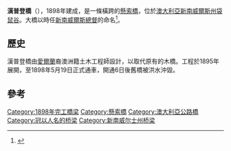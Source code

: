 {{Infobox Bridge |
|image=Hampden Bridge KValley 2008.JPG
|caption=漢普登橋（2008年攝）
|bridge_name=漢普登橋
|official_name=
|locale        =[[澳大利亞|澳大利亞]][[新南威爾斯州|新南威爾斯州]][[袋鼠谷|袋鼠谷]]
|coordinates   ={{coord|34|43|40|S|150|31|16|E|region:AU-NSW_type:landmark|display=inline,title}}
|carries=摩斯維勒路<small>（B73）</small>
|crosses={{link-en|袋鼠河|Kangaroo River (Shoalhaven)}}
|op=
|below=
|design=[[懸索橋|懸索橋]]
|mainspan=
|length={{convert|77|m|ft|1|abbr=on}}
|width=單線雙程
|height=
|begin         = 1895年
|complete      = 
|open          = 1898年5月19日
|builder       = Loveridge and Hudson
}}
'''漢普登橋'''（{{lang-en|'''Hampden Bridge'''}}），1898年建成，是一條橫跨{{link-en|袋鼠河|Kangaroo River (Shoalhaven)}}的[[懸索橋|懸索橋]]，位於[[澳大利亞|澳大利亞]][[新南威爾斯州|新南威爾斯州]][[袋鼠谷|袋鼠谷]]。大橋以時任[[新南威爾斯總督|新南威爾斯總督]]的{{link-en|亨利·布蘭德，第二代漢普登子爵|Henry Brand, 2nd Viscount Hampden}}命名<ref>{{Cite news | newspaper = Sydney Morning Herald | title = The Minister for Works at Kangaroo Valley | page = 3 | date = 20 May 1898 | url = http://nla.gov.au/nla.news-article14160019 | accessdate = 29 October 2010 }}</ref>。

==歷史==
漢普登橋由[[愛爾蘭|愛爾蘭]]裔澳洲籍土木工程師{{link-en|歐內斯特·德巴勒|Ernest de Burgh}}設計，以取代原有的木橋。工程於1895年展開，至1898年5月19日正式通車，開通6日後舊橋被洪水沖毀。

==參考==
{{reflist}}


{{小作品}}
[[Category:1898年完工橋梁|Category:1898年完工橋梁]]
[[Category:懸索橋|Category:懸索橋]]
[[Category:澳大利亞公路橋|Category:澳大利亞公路橋]]
[[Category:冠以人名的桥梁|Category:冠以人名的桥梁]]
[[Category:新南威尔士州桥梁|Category:新南威尔士州桥梁]]